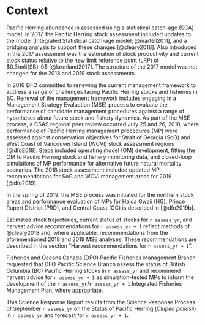 # Context

Pacific Herring abundance is assessed using a statistical catch-age (SCA) model.
In 2017, the Pacific Herring stock assessment included updates to the model [Integrated Statistical catch-age model; @martell2011], and a bridging analysis to support these changes [@cleary2018]. Also introduced in the 2017 assessment was the estimation of stock productivity and current stock status relative to the new limit reference point (LRP) of $0.3\mli{SB}_0$ [@kronlund2017]. The structure of the 2017 model was not changed for the 2018 and 2019 stock assessments.

In 2016 DFO committed to renewing the current management framework to address a range of challenges facing Pacific Herring stocks and fisheries in BC. Renewal of the management framework includes engaging in a Management Strategy Evaluation (MSE) process to evaluate the performance of candidate management procedures against a range of hypotheses about future stock and fishery dynamics. As part of the MSE process, a CSAS regional peer review occurred July 25 and 26, 2018, where performance of Pacific Herring management procedures (MP) were assessed against conservation objectives for Strait of Georgia (SoG) and West Coast of Vancouver Island (WCVI) stock assessment regions [@dfo2018]. Steps included operating model (OM) development, fitting the OM to Pacific Herring stock and fishery monitoring data, and closed-loop simulations of MP performance for alternative future natural mortality scenarios.
The 2018 stock assessment included updated MP recommendations for SoG and WCVI management areas for 2019 [@dfo2019].

In the spring of 2019, the MSE process was initiated for the northern stock areas and performance evaluation of MPs for Haida Gwaii (HG), Prince Rupert District (PRD), and Central Coast (CC) is described in [@dfo2019b].

Estimated stock trajectories, current status of stocks for `r assess_yr`, and harvest advice recommendations for `r assess_yr + 1` reflect methods of @cleary2018 and, where applicable, recommendations from the aforementioned 2018 and 2019 MSE analyses. These recommendations are described in the section “Harvest recommendations for `r assess_yr + 1`”. <!-- \nameref{secProjHarv}''.--> 

Fisheries and Oceans Canada (DFO) Pacific Fisheries Management Branch requested that DFO Pacific Science Branch assess the status of British Columbia (BC) Pacific Herring stocks in `r assess_yr` and recommend harvest advice for `r assess_yr + 1` as simulation-tested MPs to inform the development of the `r assess_yr`/`r assess_yr + 1` Integrated Fisheries Management Plan, where appropriate.

<!--  Mandatory last paragraph in this section -->
This Science Response Report results from the Science Response Process of September `r assess_yr` on the Status of Pacific Herring (*Clupea pallasii*) in `r assess_yr` and forecast for `r assess_yr + 1`.


